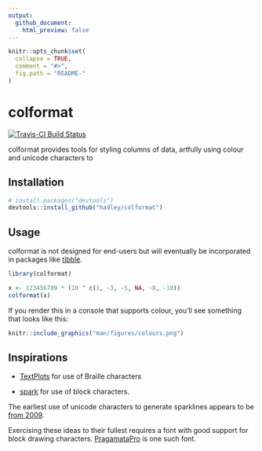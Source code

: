 ```yaml
---
output:
  github_document:
    html_preview: false
---
```


<!-- README.md is generated from README.Rmd. Please edit that file -->

```r
knitr::opts_chunk$set(
  collapse = TRUE,
  comment = "#>",
  fig.path = "README-"
)
```

# colformat

[![Travis-CI Build Status](https://travis-ci.org/hadley/colformat.svg?branch=master)](https://travis-ci.org/hadley/colformat)

colformat provides tools for styling columns of data, artfully using colour and unicode characters to 

## Installation

```r
# install.packages("devtools")
devtools::install_github("hadley/colformat")
```

## Usage

colformat is not designed for end-users but will eventually be incorporated in packages like [tibble](http://tibble.tidyverse.org).

```r
library(colformat)

x <- 123456789 * (10 ^ c(1, -3, -5, NA, -8, -10))
colformat(x)
```

If you render this in a console that supports colour, you'll see something that looks like this:

```r
knitr::include_graphics("man/figures/colours.png")
```


## Inspirations

* [TextPlots](https://github.com/sunetos/TextPlots.jl) for use of Braille 
  characters
  
* [spark](https://github.com/holman/spark) for use of block characters.

The earliest use of unicode characters to generate sparklines appears to be [from 2009](https://blog.jonudell.net/2009/01/13/fuel-prices-and-pageviews/).

Exercising these ideas to their fullest requires a font with good support for block drawing characters. [PragamataPro](https://www.fsd.it/shop/fonts/pragmatapro/) is one such font.
